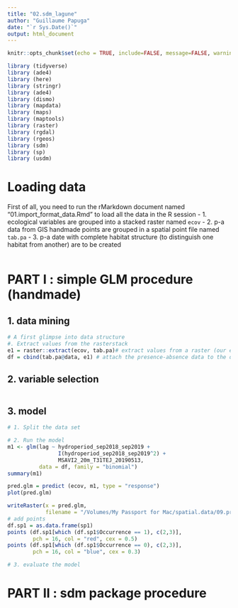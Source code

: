 ```yaml
---
title: "02.sdm_lagune"
author: "Guillaume Papuga"
date: "`r Sys.Date()`"
output: html_document
---
```


```r
knitr::opts_chunk$set(echo = TRUE, include=FALSE, message=FALSE, warning=FALSE)
```

```r
library (tidyverse)
library (ade4)
library (here)
library (stringr)
library (ade4)
library (dismo)
library (mapdata)
library (maps)
library (maptools)
library (raster)
library (rgdal)
library (rgeos)
library (sdm)
library (sp)
library (usdm) 
```

# Loading data
First of all, you need to run the rMarkdown document named "01.import_format_data.Rmd" to load all the data in the R session
- 1. ecological variables are grouped into a stacked raster named `ecov`
- 2. p-a data from GIS handmade points are grouped in a spatial point file named `tab.pa`
- 3. p-a date with complete habitat structure (to distinguish one habitat from another) are to be created


```r
```


# PART I : simple GLM procedure (handmade)

## 1. data mining
```r
# A first glimpse into data structure
#. Extract values from the rasterstack
e1 = raster::extract(ecov, tab.pa)# extract values from a raster (our environmental layers) at the location of specie
df = cbind(tab.pa@data, e1) # attach the presence-absence data to the data
```

## 2. variable selection
```r

```

## 3. model
```r
# 1. Split the data set

# 2. Run the model
m1 <- glm(lag ~ hydroperiod_sep2018_sep2019 +
                I(hydroperiod_sep2018_sep2019^2) + 
                MSAVI2_20m_T31TEJ_20190513, 
          data = df, family = "binomial")
summary(m1)

pred.glm = predict (ecov, m1, type = "response")
plot(pred.glm)

writeRaster(x = pred.glm, 
            filename = "/Volumes/My Passport for Mac/spatial.data/09.projets.specifiques/couches_lag.temp/raw.layers/raw.res/test.pred.glm3.tif")
# add points
df.sp1 = as.data.frame(sp1)
points (df.sp1[which (df.sp1$Occurrence == 1), c(2,3)], 
        pch = 16, col = "red", cex = 0.5)
points (df.sp1[which (df.sp1$Occurrence == 0), c(2,3)], 
        pch = 16, col = "blue", cex = 0.3)

# 3. evaluate the model
```









# PART II : **sdm** package procedure











